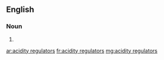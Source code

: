 ==English==

===Noun===
{{head|en|plural}}

# {{plural of|acidity regulator|lang=en}}

[[ar:acidity regulators]]
[[fr:acidity regulators]]
[[mg:acidity regulators]]